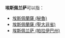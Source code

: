 '''埃斯佩兰萨'''可以指：
* [[埃斯佩蘭薩_(秘魯)|埃斯佩蘭薩 (秘魯)]]
* [[埃斯佩蘭薩_(聖大非省)|埃斯佩蘭薩 (聖大非省)]]
* [[埃斯佩兰萨_(帕拉伊巴州)|埃斯佩兰萨 (帕拉伊巴州)]]

{{消歧義|Cat=五字地名消歧義}}